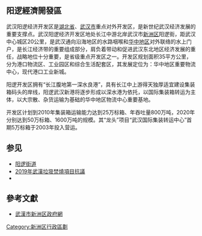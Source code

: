 {{Infobox China County
| county  = 武汉阳逻经济开发区
| Photo =  
| Photoname= 
| map = 
| customimage = 
| Pinyin   = Wu3han4 Yang2luo2 Jing1ji4 Kai1fa1qu1
| Belong = 
| Types= 街道辦事處
| admincode = 
| founded = 
| seat = 
| officerTitle= 
| officer = 
| officerTitle2 = 
| officer2 = 
| division = 
| town= 
| township=
| subdistrict= 
| dialect= 新洲方言
| post code= 
| phone code = 27
| coordinate =
| area = 35平方公里
| area land = 
| area water =  
| census yr = 
| pop = 
| density = 
| GDP = 
| web = http://www.wyd.gov.cn/
| web_title = 武漢陽邏經濟開發區官方網站
}}

==阳逻經濟開發區==

武汉阳逻经济开发区是[[湖北省|湖北省]]、[[武汉市|武汉市]]重点对外开发区，是新世纪武汉经济发展的重要支撑点。武汉阳逻经济开发区地处长江中游北岸武汉市[[新洲区|新洲区]]阳逻街，距武汉中心城区20公里，是武汉通向沿海地区的水路咽喉和[[华中地区|华中地区]]对外联络的水上门户，是长江经济带的重要组成部分，肩负着带动和促进武汉东北地区经济发展的重任，战略地位十分重要，是省级重点开发区之一。开发区规划面积35平方公里，分为港口物流区、工业园区和综合生活配套区，其发展定位为：华中地区重要物流中心，现代港口工业新城。

阳逻开发区拥有“长江腹地第一深水良港”，具有长江中上游得天独厚适宜建设集装箱码头的岸线，阳逻武汉新港将逐步形成以深水港为依托，以国际集装箱转运为主体，以大宗散、杂货运输为基础的华中地区物流中心重要基地。

开发区计划到2010年集装箱运输能力达到25万标箱、年吞吐量800万吨，2020年分别达到50万标箱、1600万吨的规模。其“龙头”项目“武汉国际集装转运中心”首期5万标箱于2003年投入营运。

== 参见 ==
*[[阳逻街道|阳逻街道]]
*[[2019年武漢垃圾焚燒項目抗議|2019年武漢垃圾焚燒項目抗議]]
*

==參考文獻==

*[https://web.archive.org/web/20160818184556/http://www.whxinzhou.gov.cn/qzf/index.shtml 武漢市新洲区政府網]

{{新洲区行政区划}}

[[Category:新洲区行政區劃|Category:新洲区行政區劃]]